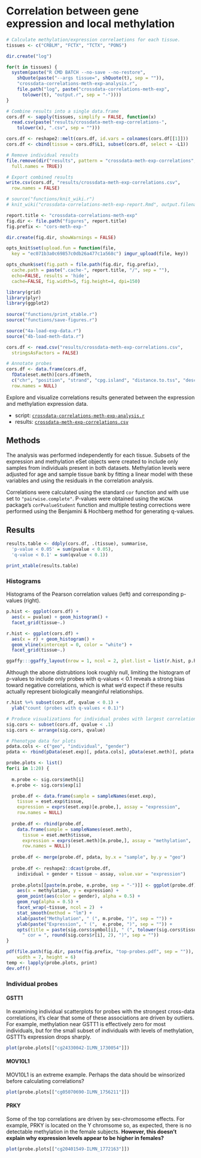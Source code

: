 # Correlation between gene expression and local methylation

```r
  
# Calculate methylation/expression correlaetions for each tissue. 
tissues <- c("CRBLM", "FCTX", "TCTX", "PONS")

dir.create("log")

for(t in tissues) {
  system(paste("R CMD BATCH --no-save --no-restore",
    shQuote(paste("--args tissue=", shQuote(t), sep = "")),
    "crossdata-correlations-meth-exp-analysis.r",
    file.path("log", paste("crossdata-correlations-meth-exp", 
      tolower(t), "output.r", sep = "-"))))
}

# Combine results into a single data.frame
cors.df <- sapply(tissues, simplify = FALSE, function(x)
  read.csv(paste("results/crossdata-meth-exp-correlations-", 
    tolower(x), ".csv", sep = "")))

cors.df <- reshape2::melt(cors.df, id.vars = colnames(cors.df[[1]]))
cors.df <- cbind(tissue = cors.df$L1, subset(cors.df, select = -L1))

# Remove individual results
file.remove(dir("results", pattern = "crossdata-meth-exp-correlations", 
  full.names = TRUE))

# Export combined results
write.csv(cors.df, "results/crossdata-meth-exp-correlations.csv", 
  row.names = FALSE)
```

```r
# source("functions/knit_wiki.r")
# knit_wiki("crossdata-correlations-meth-exp-report.Rmd", output.filename = "Correlations between methylation and expression data")

report.title <- "crossdata-correlations-meth-exp"
fig.dir <- file.path("figures", report.title)
fig.prefix <- "cors-meth-exp-"

dir.create(fig.dir, showWarnings = FALSE)

opts_knit$set(upload.fun = function(file, 
  key = "ec071b3a0c69857c0db26a477c1a568c") imgur_upload(file, key))

opts_chunk$set(fig.path = file.path(fig.dir, fig.prefix),
  cache.path = paste(".cache-", report.title, "/", sep = ""),
  echo=FALSE, results = 'hide',
  cache=FALSE, fig.width=5, fig.height=4, dpi=150)
```

```r
library(grid)
library(plyr)
library(ggplot2)
 
source("functions/print_xtable.r")
source("functions/save-figures.r")
```

```r
source("4a-load-exp-data.r")
source("4b-load-meth-data.r")

cors.df <- read.csv("results/crossdata-meth-exp-correlations.csv",
  stringsAsFactors = FALSE)

# Annotate probes
cors.df <- data.frame(cors.df,
  fData(eset.meth)[cors.df$meth, 
  c("chr", "position", "strand", "cpg.island", "distance.to.tss", "description")],
  row.names = NULL)
```

Explore and visualize correlations results generated between the expression and methylation expression data. 

* script: [`crossdata-correlations-meth-exp-analysis.r`](https://github.com/aaronwolen/gibbs-brain-project/blob/master/crossdata-correlations-meth-exp-analysis.r)
* results: [`crossdata-meth-exp-correlations.csv`](https://github.com/aaronwolen/gibbs-brain-project/blob/master/results/crossdata-meth-exp-correlations.csv)


## Methods

The analysis was performed independently for each tissue. Subsets of the expression and methylation eSet objects were created to include only samples from individuals present in both datasets. Methylation levels were adjusted for age and sample tissue bank by fitting a linear model with these variables and using the residuals in the correlation analysis. 

Correlations were calculated using the standard `cor` function and with use set to `"pairwise.complete"`. P-values were obtained using the `WGCNA` package's `corPvalueStudent` function and multiple testing corrections were performed using the Benjamini & Hochberg method for generating q-values.

## Results

```r
results.table <- ddply(cors.df, .(tissue), summarise, 
  'p-value < 0.05' = sum(pvalue < 0.05),
  'q-value < 0.1' = sum(qvalue < 0.1))

print_xtable(results.table)
```

### Histograms
Histograms of the Pearson correlation values (left) and corresponding p-values (right).

```r
p.hist <- ggplot(cors.df) + 
  aes(x = pvalue) + geom_histogram() +
  facet_grid(tissue~.)

r.hist <- ggplot(cors.df) + 
  aes(x = r) + geom_histogram() +
  geom_vline(xintercept = 0, color = "white") +
  facet_grid(tissue~.)

ggaffy:::ggaffy_layout(nrow = 1, ncol = 2, plot.list = list(r.hist, p.hist))
```

Although the abone distrubtions look roughly null, limiting the histogram of p-values to include only probes with q-values < 0.1 reveals a strong bias toward negative correlations, which is what we'd expect if these results actually represent biologically meanginful relationships. 

```r
r.hist %+% subset(cors.df, qvalue < 0.1) +
  ylab("count (probes with q-values < 0.1)")
```


```r

# Produce visualizations for individual probes with largest correlations
sig.cors <- subset(cors.df, qvalue < .1)
sig.cors <- arrange(sig.cors, qvalue)

# Phenotype data for plots
pdata.cols <- c("geo", "individual", "gender")
pdata <- rbind(pData(eset.exp)[, pdata.cols], pData(eset.meth)[, pdata.cols])

probe.plots <- list()
for(i in 1:20) {
  
  m.probe <- sig.cors$meth[i]
  e.probe <- sig.cors$exp[i]

  probe.df <- data.frame(sample = sampleNames(eset.exp),
    tissue = eset.exp$tissue,
    expression = exprs(eset.exp)[e.probe,], assay = "expression", 
    row.names = NULL)
  
  probe.df <- rbind(probe.df,
    data.frame(sample = sampleNames(eset.meth),
      tissue = eset.meth$tissue,
      expression = exprs(eset.meth)[m.probe,], assay = "methylation",
      row.names = NULL))
   
  probe.df <- merge(probe.df, pdata, by.x = "sample", by.y = "geo") 
    
  probe.df <- reshape2::dcast(probe.df, 
    individual + gender + tissue ~ assay, value.var = "expression")
  
  probe.plots[[paste(m.probe, e.probe, sep = "-")]] <- ggplot(probe.df) +
    aes(x = methylation, y = expression) +
    geom_point(aes(color = gender), alpha = 0.5) +
    geom_rug(alpha = 0.5) +
    facet_wrap(~tissue, ncol = 2)  +
    stat_smooth(method = "lm") +
    xlab(paste("Methylation", " (", m.probe, ")", sep = "")) +
    ylab(paste("Expression", " (",  e.probe, ")", sep = "")) +
    opts(title = paste(sig.cors$symbol[i], " (", tolower(sig.cors$tissue[i]), 
      " cor = ", round(sig.cors$r[i], 2), ")", sep = ""))
}

pdf(file.path(fig.dir, paste(fig.prefix, "top-probes.pdf", sep = "")),
    width = 7, height = 6)
temp <- lapply(probe.plots, print)
dev.off()
```

### Individual probes

#### GSTT1
In examining individual scatterplots for probes with the strongest cross-data correlations, it's clear that some of these associations are driven by outliers. For example, methylation near GSTT1 is effectively zero for most individuals, but for the small subset of individuals with levels of methylation, GSTT1's expression drops sharply. 
```r
plot(probe.plots[["cg24330042-ILMN_1730054"]])
```

#### MOV10L1
MOV10L1 is an extreme example. Perhaps the data should be winsorized before calculating correlations? 
```r
plot(probe.plots[["cg05070690-ILMN_1756211"]])
```

#### PRKY
Some of the top correlations are driven by sex-chromosome effects. For example, PRKY is located on the Y chromsome so, as expected, there is no detectable methylation in the female subjects. **However, this doesn't explain why expression levels appear to be higher in females?**
```r
plot(probe.plots[["cg20401549-ILMN_1772163"]])
```

